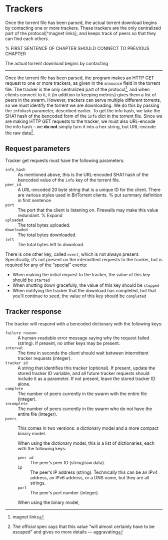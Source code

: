 # Trackers {#sec-trackers}

Once the torrent file has been parsed, the actual torrent download begins by contacting one or more trackers. These trackers are the only centralized part of the protocol[^magnet links], and keeps track of peers so that they can find each others. 

\todo{@bep0012 still wants you to only contact one tracker. check if there are other extensions that want you to contact multiple trackers at once, and otherwise remove this mention of "or more"}

% FIRST SENTENCE OF CHAPTER SHOULD CONNECT TO PREVIOUS CHAPTER

The actual torrent download begins by contacting 

***

Once the torrent file has been parsed, the program makes an HTTP GET request to one or more trackers, as given in the `announce` field in the torrent file. The tracker is the only centralized part of the protocol^[magnet links], and when clients connect to it, it (in addition to keeping metrics) gives them a list of peers in the swarm. However, trackers can serve multiple different torrents, so we must identify the torrent we are downloading. We do this by passing the `infoHash` parameter, described earlier. To get the info hash, we take the SHA1 hash of the bencoded form of the `info` dict in the torrent file. Since we are making HTTP GET requests to the tracker, we must also URL-encode the info hash -- we **do not** simply turn it into a hex string, but URL-encode the raw data^[The official spec says that this value "will almost certainly have to be escaped" and gives no more details --- aggravating].

## Request parameters

Tracker get requests must have the following parameters:

`info_hash`
:   As mentioned above, this is the URL-encoded SHA1 hash of the bencoded value of the `info` key of the torrent file.

`peer_id`
:   A URL-encoded 20 byte string that is a unique ID for the client. There are various styles used in BitTorrent clients. % put summary definition in first sentence

`port`
:   The port that the client is listening on. Firewalls may make this value redundant. % Expand

`uploaded`
:   The total bytes uploaded.

`downloaded`
:   The total bytes downloaded.

`left`
:   The total bytes left to download.

There is one other key, called `event`, which is not always present. Specifically, it's not present on the intermittent requests to the tracker, but is required for any of the "special" events:

- When making the initial request to the tracker, the value of this key should be `started`
- When shutting down gracefully, the value of this key should be `stopped`
- When notifying the tracker that the download has completed, but that you'll continue to seed, the value of this key should be `completed`

## Tracker response

The tracker will respond with a bencoded dictionary with the following keys:

`failure reason`
:   A human-readable error message saying why the request failed (string). If present, no other keys may be present.

`interval`
:   The time in seconds the client should wait between intermittent tracker requests (integer).

`tracker id`
:   A string that identifies this tracker (optional). If present, update the stored tracker ID variable, and all future tracker requests should include it as a parameter. If not present, leave the stored tracker ID alone.

`complete`
:   The number of peers currently in the swarm with the entire file (integer).

`incomplete`
:   The number of peers currently in the swarm who do not have the entire file (integer).

`peers`
:   This comes in two versions: a dictionary model and a more compact binary model.

    When using the dictionary model, this is a list of dictionaries, each with the following keys:

    `peer id`
    :   The peer's peer ID (string/raw data).

    `ip`
    :   The peer's IP address (string). Technically this can be an IPv4 address, an IPv6 address, or a DNS name, but they are all strings.

    `port`
    :   The peer's port number (integer).


    When using the binary model,
    \todo{explain binary model here}

